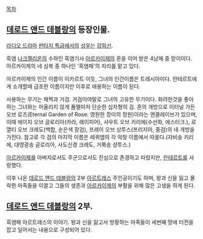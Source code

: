 [[목차]]

== [[데로드 앤드 데블랑]]의 등장인물. ==

[[라디오 드라마]] [[판타지 특급]]에서의 [[성우]]는 [[강희선]].

흑염 [[나크젤리온]]의 수하인 흑염기사 [[아르카이제]]의 혼을 이어 받은 4남매 중 맏이이다. 아르카이제의 네 심복 중 하나인 '흑염패'의 자리를 맡고 있다. 

아르카이제의 인간 이름이 이카르트 이듯, 그녀의 인간이름은 트레시아이다. 란테르트에게 소개할때 급조한 이름이지만 이후로 애용하는 이름이 된다.

사용하는 무기는 채찍과 거검. 거검이야말로 그녀의 고유한 무기이다. 화려한것을 좋아하는 그녀와는 어울리지 않게 폼멜마저 단순한 십자형의 검.
혼의 개방으로 이터널 가든 오브 로즈(Eternal Garden of Rose: 영원한 장미의 정원)이라는 엔클레이브가 있으며, 이때 에이지 오브 글로리아(카라, 레이피어), 샤우트 오브 키리에(수선화, 에스터크.), 로열티 오브 크레도(백합, 순은색 장검), 프레이 오브 상투스(프리지아, 중검)의 네 개방을 가진다. 참고로 각 검의 마지막 이름은 레퀴엠의 각 악장 이름에서 따옸다.(자비송 키리에, 대영광송 글로리아, 사도신경 크레도, 거룩송 샹투스.) 

[[아르카이제]]를 아버지로서도 주군으로서도 진심으로 존경하고 따랐지만, [[란테르트]]를 사랑했다.

이후 나온 [[데로드 앤드 데블랑]]의 2부 [[아르트레스]] 주인공이기도 하며, 왕과 신을 잃고 몰락한 마족들을 이끌고 그들의 생존과 [[아르카이제]]의 부활을 위해 많은 고생을 하게 된다. 




== [[데로드 앤드 데블랑]]의 2부. ==
흑염패 아르트레스의 이야기.
왕과 신을 잃고서 방황하는 마족들이 세번째 땅에 터전을 잡고 일어서는 내용으로 구성되어 있다. 
